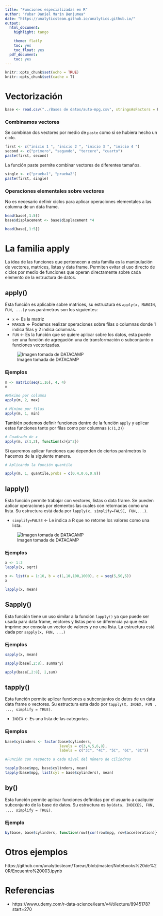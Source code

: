 ```yaml
---
title: "Funciones especializadas en R"
author: "Yubar Daniel Marín Benjumea"
date: "https://unalyticsteam.github.io/unalytics.github.io/"
output:
  html_document:
    highlight: tango

    theme: flatly
    toc: yes
    toc_float: yes
  pdf_document:
    toc: yes
---
```




```r
knitr::opts_chunk$set(echo = TRUE)
knitr::opts_chunk$set(cache = T)

```


# Vectorización



```r
base <- read.csv("../Bases de datos/auto-mpg.csv", stringsAsFactors = F)
```


### Combinamos vectores

Se combinan dos vectores por medio de `paste` como si se hubiera hecho un ciclo.

```r
first <- c("inicio 1 ", "inicio 2 ", "inicio 3 ", "inicio 4 ")
second <- c("primero", "segundo", "tercero", "cuarto")
paste(first, second)
```

La función paste permite combinar vectores de diferentes tamaños.

```r
single <- c("prueba1", "prueba2")
paste(first, single)
```

### Operaciones elementales sobre vectores

No es necesario definir ciclos para aplicar operaciones elementales a las columna de un data frame.

```r
head(base[,1:5])
base$displacement <- base$displacement *4
```
```r
head(base[,1:5])
```

# La familia apply

La idea de las funciones que pertenecen a esta familia es la manipulación de vectores, matrices, listas y data frame. Permiten  evitar el uso directo de ciclos por medio de funciones que operan directamente sobre cada elemento de la estructura de datos. 

## apply()

Esta función es aplicable sobre matrices, su estructura es `apply(x, MARGIN, FUN, ...)`y sus parámetros son los siguientes:

* `x` <- Es la matriz
* `MARGIN` <- Podemos realizar operaciones sobre filas o columnas donde 1 indica filas y 2 indica columnas.
* `FUN` <- Es la función que se quiere aplicar sobre los datos, esta puede ser una función de agregación una de transformación o subconjunto o funciones vectorizadas.


![Imagen tomada de DATACAMP](apply.png)

### Ejemplos

```r
m <- matrix(seq(1,16), 4, 4)
m
```



```r
#Máximo por columna
apply(m, 2, max)

# Mínimo por filas
apply(m, 1, min)
```

También podemos definir funciones dentro de la función `apply` y aplicar estas funciones tanto por filas como por columnas (`c(1,2)`)

```r
# Cuadrado de x
apply(m, c(1,2), function(x){x^2})
```

Si queremos aplicar funciones que dependen de ciertos parámetros lo hacemos de la siguiente manera.

```r
# Aplicando la función quantile

apply(m, 1, quantile,probs = c(0.4,0.6,0.8))
```




## lapply()

Esta función permite trabajar con vectores, listas o data frame. Se pueden aplicar operaciones por elementos las cuales con retornadas como una lista. Su estructura está dada por `lapply(x, simplify=FALSE, FUN,...)`.

* `simplify=FALSE` <- Le indica a R que no retorne los valores como una lista.

![Imagen tomada de DATACAMP](lapply.png)

### Ejemplos

```r
x <- 1:3
lapply(x, sqrt)
```
```r
x <- list(a = 1:10, b = c(1,10,100,1000), c = seq(5,50,5))
x
```

```r
lapply(x, mean)
```

## Sapply()

Esta función tiene un uso similar a la función `lapply()` ya que puede ser usada para data frame, vectores y listas pero se diferencia ya que esta imprime por consola un vector de valores y no una lista. La estructura está dada por `sapply(x, FUN, ...)`

### Ejemplos

```r
sapply(x, mean)
```


```r
sapply(base[,2:8], summary)
```

```r
apply(base[,2:8], 2,sum)
```

## tapply()

Esta función permite aplicar funciones a subconjuntos de datos de un data data frame o vectores. Su estructura esta dado por `tapply(X, INDEX, FUN , ..., simplify = TRUE)`.

* `INDEX` <- Es una lista de las categorías. 

### Ejemplos

```r
base$cylinders <- factor(base$cylinders,
                         levels = c(3,4,5,6,8),
                         labels = c("3C", "4C", "5C", "6C", "8C"))
```


```r
#Función con respecto a cada nivel del número de cilindros

tapply(base$mpg, base$cylinders, mean)
tapply(base$mpg, list(cyl = base$cylinders), mean)
```

## by()

Esta función permite aplicar funciones definidas por el usuario a cualquier subconjunto de la base de datos. Su estructura es `by(data, INDICES, FUN, ..., simplify = TRUE)`.

### Ejemplo

```r
by(base, base$cylinders, function(row){cor(row$mpg, row$acceleration)})
```


# Otros ejemplos

https://github.com/unalyticsteam/Tareas/blob/master/Notebooks%20de%20R/Encuentro%20003.ipynb


# Referencias

* https://www.udemy.com/r-data-science/learn/v4/t/lecture/8945178?start=270